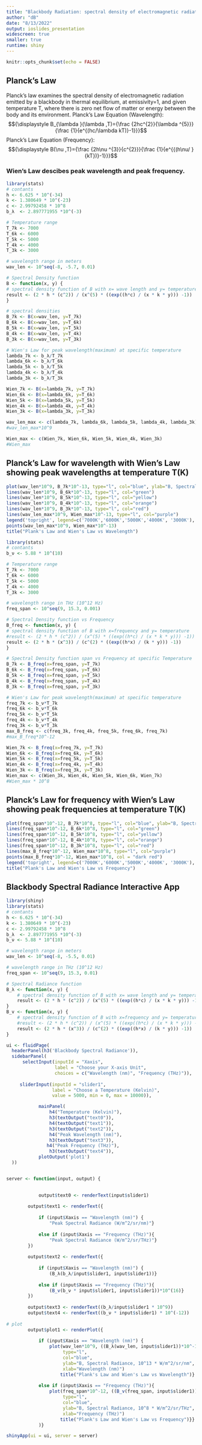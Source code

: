 ```yaml
---
title: "Blackbody Radiation: spectral density of electromagnetic radiation emitted by a blackbody"
author: "dB"
date: "8/13/2022"
output: ioslides_presentation
widescreen: true
smaller: true
runtime: shiny
---
```


```r
knitr::opts_chunk$set(echo = FALSE)
```

## Planck's Law
Planck's law examines the spectral density of electromagnetic radiation emitted by a blackbody in thermal equilibrium, at emissivity=1, and given temperature T, where there is zero net flow of matter or energy between the body and its environment.
Planck's Law Equation (Wavelength):
$${\displaystyle B_{\lambda }(\lambda ,T)={\frac {2hc^{2}}{\lambda ^{5}}}{\frac {1}{e^{(hc/\lambda kT)}-1}}}$$
Planck's Law Equation (Frequency):
$${\displaystyle B(\nu ,T)={\frac {2h\nu ^{3}}{c^{2}}}{\frac {1}{e^{{(h\nu/ }{kT})}-1}}}$$

### Wien's Law descibes peak wavelength and peak frequency.

```r
library(stats)
# contants
h <- 6.625 * 10^(-34)
k <- 1.380649 * 10^(-23)
c <- 2.99792458 * 10^8
b_λ  <- 2.897771955 *10^(-3)

# Temperature range
T_7k <- 7000
T_6k <- 6000
T_5k <- 5000
T_4k <- 4000
T_3k <- 3000

# wavelength range in meters
wav_len <- 10^seq(-8, -5.7, 0.01)

# Spectral Density function
B <- function(x, y) {
# spectral density function of B with x= wave length and y= temperature
result <- (2 * h * (c^2)) / (x^(5) * ((exp((h*c) / (x * k * y))) -1))
}

# spectral densities
B_7k <- B(x=wav_len, y=T_7k)
B_6k <- B(x=wav_len, y=T_6k)
B_5k <- B(x=wav_len, y=T_5k)
B_4k <- B(x=wav_len, y=T_4k)
B_3k <- B(x=wav_len, y=T_3k)

# Wien's Law for peak wavelength(maximum) at specific temperature
lambda_7k <- b_λ/T_7k
lambda_6k <- b_λ/T_6k
lambda_5k <- b_λ/T_5k
lambda_4k <- b_λ/T_4k
lambda_3k <- b_λ/T_3k

Wien_7k <- B(x=lambda_7k, y=T_7k)
Wien_6k <- B(x=lambda_6k, y=T_6k)
Wien_5k <- B(x=lambda_5k, y=T_5k)
Wien_4k <- B(x=lambda_4k, y=T_4k)
Wien_3k <- B(x=lambda_3k, y=T_3k)

wav_len_max <- c(lambda_7k, lambda_6k, lambda_5k, lambda_4k, lambda_3k)
#wav_len_max*10^9

Wien_max <- c(Wien_7k, Wien_6k, Wien_5k, Wien_4k, Wien_3k)
#Wien_max
```
## Planck's Law for wavelength with Wien's Law showing peak wavelengths at temperature T(K)
```r
plot(wav_len*10^9, B_7k*10^-13, type="l", col="blue", ylab="B, Spectral Radiance, 10^13 * W/m^2/sr/nm", xlab="Wavelength (nm)")
lines(wav_len*10^9, B_6k*10^-13, type="l", col="green")
lines(wav_len*10^9, B_5k*10^-13, type="l", col="yellow")
lines(wav_len*10^9, B_4k*10^-13, type="l", col="orange")
lines(wav_len*10^9, B_3k*10^-13, type="l", col="red")
lines(wav_len_max*10^9, Wien_max*10^-13, type="l", col="purple")
legend('topright', legend=c('7000K','6000K','5000K','4000K', '3000K'), col=c('blue', 'green', 'yellow', 'orange','red'), lty=1)
points(wav_len_max*10^9, Wien_max*10^-13) 
title("Plank's Law and Wien's Law vs Wavelength")
```


```r
library(stats)
# contants
b_ν <- 5.88 * 10^(10)

# Temperature range
T_7k <- 7000
T_6k <- 6000
T_5k <- 5000
T_4k <- 4000
T_3k <- 3000

# wavelength range in THz (10^12 Hz)
freq_span <- 10^seq(9, 15.3, 0.001)

# Spectral Density function vs Frequency
B_freq <- function(x, y) {
# spectral density function of B with x=frequency and y= temperature
#result <- (2 * h * (c^2)) / (x^(5) * ((exp((h*c) / (x * k * y))) -1))
result <- (2 * h * (x^3)) / (c^(2) * ((exp((h*x) / (k * y))) -1))
}

# Spectral Density function span vs Frequency at specific Temperature
B_7k <- B_freq(x=freq_span, y=T_7k)
B_6k <- B_freq(x=freq_span, y=T_6k)
B_5k <- B_freq(x=freq_span, y=T_5k)
B_4k <- B_freq(x=freq_span, y=T_4k)
B_3k <- B_freq(x=freq_span, y=T_3k)

# Wien's Law for peak wavelength(maximum) at specific temperature
freq_7k <- b_ν*T_7k
freq_6k <- b_ν*T_6k
freq_5k <- b_ν*T_5k
freq_4k <- b_ν*T_4k
freq_3k <- b_ν*T_3k
max_B_freq <- c(freq_3k, freq_4k, freq_5k, freq_6k, freq_7k)
#max_B_freq*10^-12

Wien_7k <- B_freq(x=freq_7k, y=T_7k)
Wien_6k <- B_freq(x=freq_6k, y=T_6k)
Wien_5k <- B_freq(x=freq_5k, y=T_5k)
Wien_4k <- B_freq(x=freq_4k, y=T_4k)
Wien_3k <- B_freq(x=freq_3k, y=T_3k)
Wien_max <- c(Wien_3k, Wien_4k, Wien_5k, Wien_6k, Wien_7k)
#Wien_max * 10^8
```

## Planck's Law for frequency with Wien's Law showing peak frequencies at temperature T(K)
```r
plot(freq_span*10^-12, B_7k*10^8, type="l", col="blue", ylab="B, Spectral Radiance, 10^8 * W/m^2/sr/THz", xlab="Frequency (THz)")
lines(freq_span*10^-12, B_6k*10^8, type="l", col="green")
lines(freq_span*10^-12, B_5k*10^8, type="l", col="yellow")
lines(freq_span*10^-12, B_4k*10^8, type="l", col="orange")
lines(freq_span*10^-12, B_3k*10^8, type="l", col="red")
lines(max_B_freq*10^-12, Wien_max*10^8, type="l", col="purple")
points(max_B_freq*10^-12, Wien_max*10^8, col = "dark red") 
legend('topright', legend=c('7000K','6000K','5000K','4000K', '3000K'), col=c('blue', 'green', 'yellow', 'orange','red'), lty=1)
title("Plank's Law and Wien's Law vs Frequency")
```

## Blackbody Spectral Radiance Interactive App
```r
library(shiny)
library(stats)
# contants
h <- 6.625 * 10^(-34)
k <- 1.380649 * 10^(-23)
c <- 2.99792458 * 10^8
b_λ  <- 2.897771955 *10^(-3)
b_ν <- 5.88 * 10^(10)

# wavelength range in meters
wav_len <- 10^seq(-8, -5.5, 0.01)

# wavelength range in THz (10^12 Hz)
freq_span <- 10^seq(9, 15.3, 0.01)

# Spectral Radiance function
B_λ <- function(x, y) {
    # spectral density function of B with x= wave length and y= temperature
    result <- (2 * h * (c^2)) / (x^(5) * ((exp((h*c) / (x * k * y))) -1))
}
B_v <- function(x, y) {
    # spectral density function of B with x=frequency and y= temperature
    #result <- (2 * h * (c^2)) / (x^(5) * ((exp((h*c) / (x * k * y))) -1))
    result <- (2 * h * (x^3)) / (c^(2) * ((exp((h*x) / (k * y))) -1))
}

ui <- fluidPage(
  headerPanel(h3('Blackbody Spectral Radiance')),
  sidebarPanel(
      selectInput(inputId = "Xaxis", 
                  label = "Choose your X-axis Unit", 
                  choices = c("Wavelength (nm)", "Frequency (THz)")),
  
     sliderInput(inputId = "slider1", 
                 label = "Choose a Temperature (Kelvin)", 
                 value = 5000, min = 0, max = 10000)),

            mainPanel(
                h4("Temperature (Kelvin)"),
                h3(textOutput("text0")),
                h4(textOutput("text1")),
                h3(textOutput("text2")),
                h4("Peak Wavelength (nm)"),
                h3(textOutput("text3")),
               h4("Peak Frequency (THz)"),
                h3(textOutput("text4")),
            plotOutput('plot1')
  ))


server <- function(input, output) {
        

            output$text0 <- renderText(input$slider1)
        
        output$text1 <- renderText({
            
            if (input$Xaxis == "Wavelength (nm)") {
                "Peak Spectral Radiance (W/m^2/sr/nm)"}
            
            else if (input$Xaxis == "Frequency (THz)"){ 
                "Peak Spectral Radiance (W/m^2/sr/THz)"}
        })
        
        output$text2 <- renderText({
            
            if (input$Xaxis == "Wavelength (nm)") {
                (B_λ(b_λ/input$slider1, input$slider1))}
            
            else if (input$Xaxis == "Frequency (THz)"){ 
                (B_v(b_ν * input$slider1, input$slider1))*10^(16)}
        })
        
        output$text3 <- renderText((b_λ/input$slider1 * 10^9))
        output$text4 <- renderText((b_ν * input$slider1) * 10^(-12))
      
# plot       
        output$plot1 <- renderPlot({
            
            if (input$Xaxis == "Wavelength (nm)") {
                plot(wav_len*10^9, ((B_λ(wav_len, input$slider1))*10^-13), 
                     type="l", 
                     col="blue", 
                     ylab="B, Spectral Radiance, 10^13 * W/m^2/sr/nm", 
                     xlab="Wavelength (nm)")
                    title("Plank's Law and Wien's Law vs Wavelength")}
            
            else if (input$Xaxis == "Frequency (THz)"){ 
                plot(freq_span*10^-12, ((B_v(freq_span, input$slider1))*10^8), 
                     type="l", 
                     col="blue", 
                     ylab="B, Spectral Radiance, 10^8 * W/m^2/sr/THz", 
                     xlab="Frequency (THz)")
                    title("Plank's Law and Wien's Law vs Frequency")}}
            )}

shinyApp(ui = ui, server = server)
```


